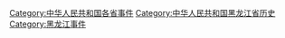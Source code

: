 [[Category:中华人民共和国各省事件|Category:中华人民共和国各省事件]]
[[Category:中华人民共和国黑龙江省历史|Category:中华人民共和国黑龙江省历史]]
[[Category:黑龙江事件|Category:黑龙江事件]]